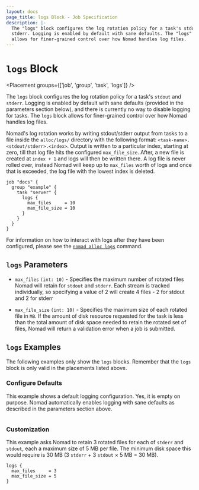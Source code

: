 ```yaml
---
layout: docs
page_title: logs Block - Job Specification
description: |-
  The "logs" block configures the log rotation policy for a task's stdout and
  stderr. Logging is enabled by default with sane defaults. The "logs" block
  allows for finer-grained control over how Nomad handles log files.
---
```


# `logs` Block

<Placement groups={['job', 'group', 'task', 'logs']} />

The `logs` block configures the log rotation policy for a task's `stdout` and
`stderr`. Logging is enabled by default with sane defaults (provided in the
parameters section below), and there is currently no way to disable logging for
tasks. The `logs` block allows for finer-grained control over how Nomad handles
log files.

Nomad's log rotation works by writing stdout/stderr output from tasks to a file
inside the `alloc/logs/` directory with the following format:
`<task-name>.<stdout/stderr>.<index>`. Output is written to a particular index,
starting at zero, till that log file hits the configured `max_file_size`. After,
a new file is created at `index + 1` and logs will then be written there. A log
file is never rolled over, instead Nomad will keep up to `max_files` worth of
logs and once that is exceeded, the log file with the lowest index is deleted.

```hcl
job "docs" {
  group "example" {
    task "server" {
      logs {
        max_files     = 10
        max_file_size = 10
      }
    }
  }
}
```

For information on how to interact with logs after they have been configured,
please see the [`nomad alloc logs`][logs-command] command.

## `logs` Parameters

- `max_files` `(int: 10)` - Specifies the maximum number of rotated files Nomad
  will retain for `stdout` and `stderr`. Each stream is tracked individually, so
  specifying a value of 2 will create 4 files - 2 for stdout and 2 for stderr

- `max_file_size` `(int: 10)` - Specifies the maximum size of each rotated file
  in `MB`. If the amount of disk resource requested for the task is less than
  the total amount of disk space needed to retain the rotated set of files,
  Nomad will return a validation error when a job is submitted.

## `logs` Examples

The following examples only show the `logs` blocks. Remember that the
`logs` block is only valid in the placements listed above.

### Configure Defaults

This example shows a default logging configuration. Yes, it is empty on purpose.
Nomad automatically enables logging with sane defaults as described in the
parameters section above.

```hcl

```

### Customization

This example asks Nomad to retain 3 rotated files for each of `stderr` and
`stdout`, each a maximum size of 5 MB per file. The minimum disk space this
would require is 30 MB (3 `stderr` &plus; 3 `stdout` &times; 5 MB &equals; 30 MB).

```hcl
logs {
  max_files     = 3
  max_file_size = 5
}
```

[logs-command]: /nomad/docs/commands/alloc/logs 'Nomad logs command'
